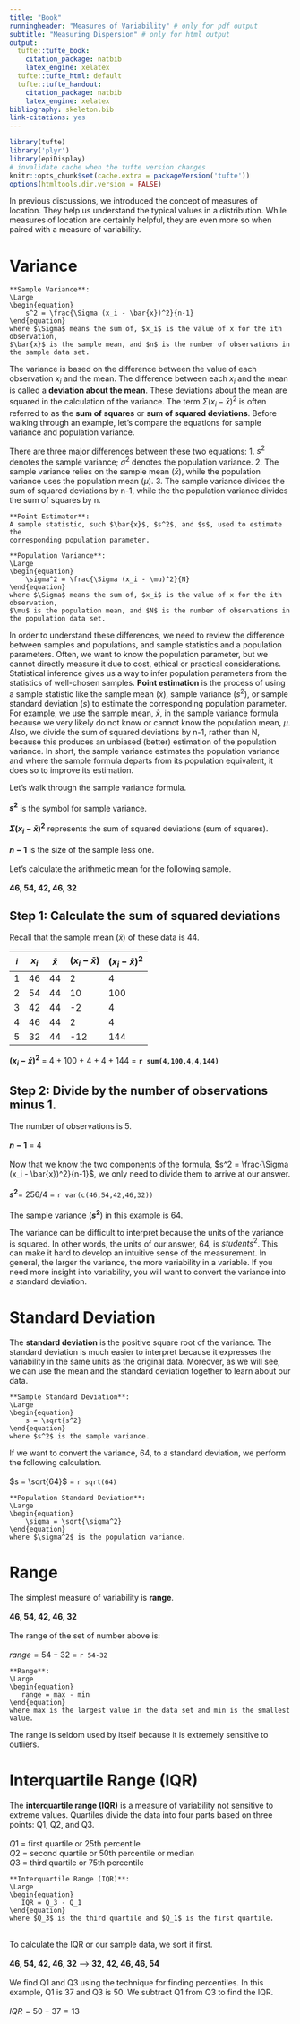 ```yaml
---
title: "Book"
runningheader: "Measures of Variability" # only for pdf output
subtitle: "Measuring Dispersion" # only for html output
output:
  tufte::tufte_book:
    citation_package: natbib
    latex_engine: xelatex
  tufte::tufte_html: default
  tufte::tufte_handout:
    citation_package: natbib
    latex_engine: xelatex
bibliography: skeleton.bib
link-citations: yes
---
```


```r
library(tufte)
library('plyr')
library(epiDisplay)
# invalidate cache when the tufte version changes
knitr::opts_chunk$set(cache.extra = packageVersion('tufte'))
options(htmltools.dir.version = FALSE)
```

In previous discussions, we introduced the concept of measures of location. They
help us understand the typical values in a distribution. While measures of 
location are certainly helpful, they are even more so when paired with a 
measure of variability.

# Variance

```marginfigure
**Sample Variance**: 
\Large
\begin{equation} 
    s^2 = \frac{\Sigma (x_i - \bar{x})^2}{n-1}
\end{equation}
where $\Sigma$ means the sum of, $x_i$ is the value of x for the ith observation,
$\bar{x}$ is the sample mean, and $n$ is the number of observations in the sample data set.
```

The variance is based on the difference between the value of each observation
$x_i$ and the mean. The difference between each $x_i$ and the mean is called
a **deviation about the mean**. These deviations about the mean are squared 
in the calculation of the variance. The term $\Sigma (x_i - \bar{x})^2$  is 
often referred to as the **sum of squares** or **sum of squared deviations**.
Before walking through an example, let's
compare the equations for sample variance and population variance. \

There are three major differences between these two equations:
1. $s^2$ denotes the sample variance; $\sigma^2$ denotes the population variance.
2. The sample variance relies on the sample mean ($\bar{x}$), while the 
population variance uses the population mean ($\mu$).
3. The sample variance divides the sum of squared deviations by n-1, while the the
population variance divides the sum of squares by n. 

```marginfigure
**Point Estimator**:
A sample statistic, such $\bar{x}$, $s^2$, and $s$, used to estimate the 
corresponding population parameter.
```

```marginfigure
**Population Variance**: 
\Large
\begin{equation} 
    \sigma^2 = \frac{\Sigma (x_i - \mu)^2}{N}
\end{equation}
where $\Sigma$ means the sum of, $x_i$ is the value of x for the ith observation,
$\mu$ is the population mean, and $N$ is the number of observations in the population data set.
```

In order to understand these differences, we need to review the difference
between samples and populations, and sample statistics and a population parameters.
Often, we want to know the population parameter, but we cannot directly measure it
due to cost, ethical or practical considerations. Statistical inference gives us
a way to infer population parameters from the statistics of well-chosen samples.
**Point estimation** is the process of using a sample statistic like the 
sample mean ($\bar{x}$), sample variance ($s^2$), or sample standard deviation
($s$) to estimate the corresponding population parameter. For example, we use
the sample mean, $\bar{x}$, in the sample variance formula because we very 
likely do not know or cannot know the population mean, $\mu$. Also, we divide
the sum of squared deviations by n-1, rather than N, because this produces an
unbiased (better) estimation of the population variance. In short, the 
sample variance estimates the population variance and where the sample formula
departs from its population equivalent, it does so to improve its estimation.

Let's walk through the sample variance formula.\
\
**$s^2$** is the symbol for sample variance.\
\
**$\Sigma (x_i - \bar{x})^2$** represents the sum of squared deviations (sum of squares).\
\
**$n-1$** is the size of the sample less one.\
\
Let's calculate the arithmetic mean for the following sample.\
\
**46, 54, 42, 46, 32**\

## Step 1: Calculate the sum of squared deviations

Recall that the sample mean ($\bar{x}$) of these data is 44. 

$_i$|$x_i$|$\bar{x}$|$(x_i - \bar{x})$  |$(x_i - \bar{x})^2$
--|-------|---------|-------------------|---------------------
1 | 46    |    44   |       2           |       4
2 | 54    |    44   |      10           |     100
3 | 42    |    44   |      -2           |       4
4 | 46    |    44   |       2           |       4
5 | 32    |    44   |     -12           |     144


**$(x_i - \bar{x})^2$** = 4 + 100 + 4 + 4 + 144 = **`r sum(4,100,4,4,144)`**

## Step 2: Divide by the number of observations minus 1.

The number of observations is 5.\
\
**$n-1$** = 4\
\
Now that we know the two components of the formula,
$s^2 = \frac{\Sigma (x_i - \bar{x})^2}{n-1}$, we only need to divide them to arrive
at our answer.\
\
**$s^2$**= 256/4 = `r var(c(46,54,42,46,32))`\
\
The sample variance (**$s^2$**) in this example is 64.\

The variance can be difficult to interpret because the units of the variance
is squared. In other words, the units of our answer, 64, is $students^2$. This
can make it hard to develop an intuitive sense of the measurement. In general,
the larger the variance, the more variability in a variable. If you need
more insight into variability, you will want to convert the variance into 
a standard deviation.

\newpage

# Standard Deviation

The **standard deviation** is the positive square root of the variance. 
The standard deviation is much easier to interpret because it expresses
the variability in the same units as the original data. Moreover, as we will
see, we can use the mean and the standard deviation together to learn about 
our data.

```marginfigure
**Sample Standard Deviation**: 
\Large
\begin{equation} 
    s = \sqrt{s^2} 
\end{equation}
where $s^2$ is the sample variance.
```

If we want to convert the variance, 64, to a standard deviation, we 
perform the following calculation.\
\
$s = \sqrt{64}$ = `r sqrt(64)`

```marginfigure
**Population Standard Deviation**: 
\Large
\begin{equation} 
    \sigma = \sqrt{\sigma^2} 
\end{equation}
where $\sigma^2$ is the population variance.
```

# Range

The simplest measure of variability is **range**. \
\
**46, 54, 42, 46, 32**\
\
The range of the set of number above is:\
\
$range = 54 - 32$ = `r 54-32`

```marginfigure
**Range**:
\Large
\begin{equation} 
   range = max - min
\end{equation}
where max is the largest value in the data set and min is the smallest
value.
```

The range is seldom used by itself because it is extremely sensitive to 
outliers.

# Interquartile Range (IQR)

The **interquartile range (IQR)** is a measure of variability not sensitive to 
extreme values. Quartiles divide the data into four parts based on three
points: Q1, Q2, and Q3.\
\
$Q1$ = first quartile or 25th percentile\
$Q2$ = second quartile or 50th percentile or median\
$Q3$ = third quartile or 75th percentile\

```marginfigure
**Interquartile Range (IQR)**:
\Large
\begin{equation} 
   IQR = Q_3 - Q_1
\end{equation}
where $Q_3$ is the third quartile and $Q_1$ is the first quartile.
```
\
To calculate the IQR or our sample data, we sort it first.\
\
**46, 54, 42, 46, 32** -->  **32, 42, 46, 46, 54**\
\
We find Q1 and Q3 using the technique for finding percentiles. In this 
example, Q1 is 37 and Q3 is 50. We subtract Q1 from Q3 to find the IQR.\
\
$IQR = 50 - 37 = 13$


